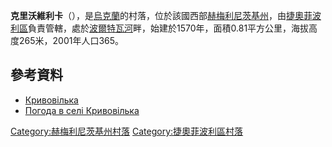 {{coord|49|52|24|N|26|24|40|E|scale:100000|display=title}}

'''克里沃維利卡'''（{{lang-uk|Кривовілька}}），是[[烏克蘭|烏克蘭]]的村落，位於該國西部[[赫梅利尼茨基州|赫梅利尼茨基州]]，由[[捷奧菲波利區|捷奧菲波利區]]負責管轄，處於[[波爾特瓦河_(戈倫河支流)|波爾特瓦河]]畔，始建於1570年，面積0.81平方公里，海拔高度265米，2001年人口365。

==參考資料==
* [https://web.archive.org/web/20140102194203/http://w1.c1.rada.gov.ua/pls/z7502/A005?rdat1=02.01.2014&rf7571=43330 Кривовілька]
* [http://weather.in.ua/ua/hmel'nickaja/12280 Погода в селі Кривовілька] {{Wayback|url=http://weather.in.ua/ua/hmel'nickaja/12280 |date=20160305112401 }}

{{DEFAULTSORT:Кривовілька}}
[[Category:赫梅利尼茨基州村落|Category:赫梅利尼茨基州村落]]
[[Category:捷奧菲波利區村落|Category:捷奧菲波利區村落]]


{{Khmelnytskyi-geo-stub}}